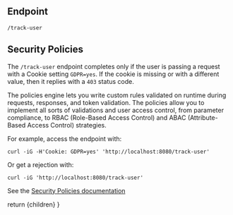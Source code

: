 

## Endpoint
```http
/track-user
```

## Security Policies
The `/track-user` endpoint completes only if the user is passing a request with a Cookie setting `GDPR=yes`. If the cookie is missing or with a different value, then it replies with a `403` status code.

The policies engine lets you write custom rules validated on runtime during requests, responses, and token validation. The policies allow you to implement all sorts of validations and user access control, from parameter compliance, to RBAC (Role-Based Access Control) and ABAC (Attribute-Based Access Control) strategies.

For example, access the endpoint with:
```
curl -iG -H'Cookie: GDPR=yes' 'http://localhost:8080/track-user'
```

Or get a rejection with:

```
curl -iG 'http://localhost:8080/track-user'
```

See the [Security Policies documentation](https://www.krakend.io/docs/enterprise/security-policies/)


  return <MdxLayout>{children}</MdxLayout>
}
